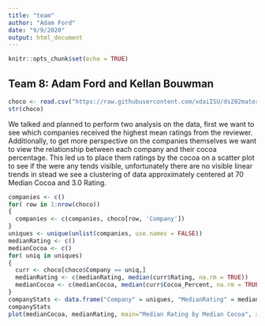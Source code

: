 ```yaml
---
title: "team"
author: "Adam Ford"
date: "9/9/2020"
output: html_document
---
```


```r
knitr::opts_chunk$set(echo = TRUE)
```

## Team 8: Adam Ford and Kellan Bouwman

```r
choco <- read.csv("https://raw.githubusercontent.com/xdaiISU/ds202materials/master/hwlabs/data/choco.csv") 
str(choco) 
```

We talked and planned to perform two analysis on the data, first we want to see which companies received the highest mean ratings from the reviewer. Additionally, to get more perspective on the companies themselves we want to view the relationship between each company and their cocoa percentage. This led us to place them ratings by the cocoa on a scatter plot to see if the were any tends visible, unfortunately there are no visible linear trends in stead we see a clustering of data approximately centered at 70 Median Cocoa and 3.0 Rating.


```r
companies <- c()
for( row in 1:nrow(choco))
{
  companies <- c(companies, choco[row, 'Company'])
}
uniques <- unique(unlist(companies, use.names = FALSE))
medianRating <- c()
medianCocoa <- c()
for( uniq in uniques)
{
  curr <- choco[choco$Company == uniq,]
  medianRating <- c(medianRating, median(curr$Rating, na.rm = TRUE))
  medianCocoa <- c(medianCocoa, median(curr$Cocoa_Percent, na.rm = TRUE))
}
companyStats <- data.frame("Company" = uniques, "MedianRating" = medianRating, "MedianCocoa" = medianCocoa )
companyStats
plot(medianCocoa, medianRating, main="Median Rating by Median Cocoa", xlab="Median Cocoa ", ylab="Median Rating ", pch=19)
```
